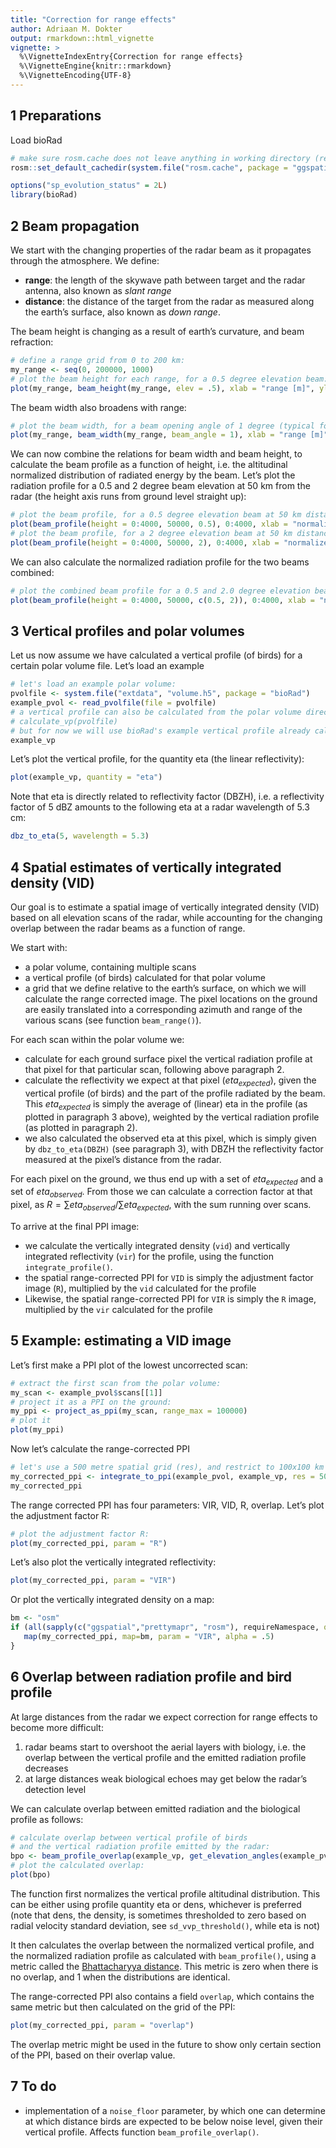 ```yaml
---
title: "Correction for range effects"
author: Adriaan M. Dokter
output: rmarkdown::html_vignette
vignette: >
  %\VignetteIndexEntry{Correction for range effects}
  %\VignetteEngine{knitr::rmarkdown}
  %\VignetteEncoding{UTF-8}
---
```


## 1 Preparations

Load bioRad

```r
# make sure rosm.cache does not leave anything in working directory (required by CRAN)
rosm::set_default_cachedir(system.file("rosm.cache", package = "ggspatial"))
```

```r
options("sp_evolution_status" = 2L)
library(bioRad)
```

## 2 Beam propagation

We start with the changing properties of the radar beam as it propagates through the atmosphere. We define:

- **range**: the length of the skywave path between target and the radar antenna, also known as *slant range*
- **distance**: the distance of the target from the radar as measured along the earth's surface, also known as *down range*.

The beam height is changing as a result of earth's curvature, and beam refraction:

```r
# define a range grid from 0 to 200 km:
my_range <- seq(0, 200000, 1000)
# plot the beam height for each range, for a 0.5 degree elevation beam:
plot(my_range, beam_height(my_range, elev = .5), xlab = "range [m]", ylab = "beam height [m]")
```

The beam width also broadens with range:

```r
# plot the beam width, for a beam opening angle of 1 degree (typical for most weather radars):
plot(my_range, beam_width(my_range, beam_angle = 1), xlab = "range [m]", ylab = "beam width [m]")
```

We can now combine the relations for beam width and beam height, to calculate the beam profile as a function of height, i.e. the altitudinal normalized distribution of radiated energy by the beam. Let's plot the radiation profile for a 0.5 and 2 degree beam elevation at 50 km from the radar (the height axis runs from ground level straight up):

```r
# plot the beam profile, for a 0.5 degree elevation beam at 50 km distance from the radar:
plot(beam_profile(height = 0:4000, 50000, 0.5), 0:4000, xlab = "normalized radiated energy", ylab = "height [m]", main = "beam elevation: 0.5 deg, distance=50km")
# plot the beam profile, for a 2 degree elevation beam at 50 km distance from the radar:
plot(beam_profile(height = 0:4000, 50000, 2), 0:4000, xlab = "normalized radiated energy", ylab = "height [m]", main = "beam elevation: 2 deg, distance=50km")
```

We can also calculate the normalized radiation profile for the two beams combined:

```r
# plot the combined beam profile for a 0.5 and 2.0 degree elevation beam at 50 km distance from the radar:
plot(beam_profile(height = 0:4000, 50000, c(0.5, 2)), 0:4000, xlab = "normalized radiated energy", ylab = "height [m]", main = "beam elevations: 0.5,2 deg, distance=50km")
```

## 3 Vertical profiles and polar volumes

Let us now assume we have calculated a vertical profile (of birds) for a certain polar volume file. Let's load an example

```r
# let's load an example polar volume:
pvolfile <- system.file("extdata", "volume.h5", package = "bioRad")
example_pvol <- read_pvolfile(file = pvolfile)
# a vertical profile can also be calculated from the polar volume directly, using
# calculate_vp(pvolfile)
# but for now we will use bioRad's example vertical profile already calculated:
example_vp
```

Let's plot the vertical profile, for the quantity eta (the linear reflectivity):

```r
plot(example_vp, quantity = "eta")
```

Note that eta is directly related to reflectivity factor (DBZH), i.e. a reflectivity factor of 5 dBZ amounts to the following eta at a radar wavelength of 5.3 cm:

```r
dbz_to_eta(5, wavelength = 5.3)
```

## 4 Spatial estimates of vertically integrated density (VID)

Our goal is to estimate a spatial image of vertically integrated density (VID) based on
all elevation scans of the radar, while accounting for the changing overlap between the radar beams
as a function of range.

We start with:

- a polar volume, containing multiple scans
- a vertical profile (of birds) calculated for that polar volume
- a grid that we define relative to the earth's surface, on which we will calculate the range corrected image. The pixel locations on the ground are easily translated into a corresponding azimuth and range of the various scans (see function `beam_range()`).

For each scan within the polar volume we:

- calculate for each ground surface pixel the vertical radiation profile at that pixel for that particular scan, following above paragraph 2.
- calculate the reflectivity we expect at that pixel ($eta_{expected}$), given the vertical profile (of birds) and the part of the profile radiated by the beam. This $eta_{expected}$ is simply the average of (linear) eta in the profile (as plotted in paragraph 3 above), weighted by the vertical radiation profile (as plotted in paragraph 2).
- we also calculated the observed eta at this pixel, which is simply given by `dbz_to_eta(DBZH)` (see paragraph 3), with DBZH the reflectivity factor measured at the pixel's distance from the radar.

For each pixel on the ground, we thus end up with a set of $eta_{expected}$ and a set of $eta_{observed}$. From those we can calculate a correction factor at that pixel, as $R=\sum{eta_{observed}}/\sum{eta_{expected}}$, with the sum running over scans.

To arrive at the final PPI image:

- we calculate the vertically integrated density (`vid`) and vertically integrated reflectivity (`vir`) for the profile, using the function `integrate_profile()`.
- the spatial range-corrected PPI for `VID` is simply the adjustment factor image (`R`), multiplied by the `vid` calculated for the profile
- Likewise, the spatial range-corrected PPI for `VIR` is simply the `R` image, multiplied by the `vir` calculated for the profile

## 5 Example: estimating a VID image

Let's first make a PPI plot of the lowest uncorrected scan:

```r
# extract the first scan from the polar volume:
my_scan <- example_pvol$scans[[1]]
# project it as a PPI on the ground:
my_ppi <- project_as_ppi(my_scan, range_max = 100000)
# plot it
plot(my_ppi)
```

Now let's calculate the range-corrected PPI

```r
# let's use a 500 metre spatial grid (res), and restrict to 100x100 km area
my_corrected_ppi <- integrate_to_ppi(example_pvol, example_vp, res = 500, xlim = c(-100000, 100000), ylim = c(-100000, 100000))
my_corrected_ppi
```

The range corrected PPI has four parameters: VIR, VID, R, overlap. Let's plot the adjustment factor R:

```r
# plot the adjustment factor R:
plot(my_corrected_ppi, param = "R")
```

Let's also plot the vertically integrated reflectivity:

```r
plot(my_corrected_ppi, param = "VIR")
```

Or plot the vertically integrated density on a map:

```r
bm <- "osm"
if (all(sapply(c("ggspatial","prettymapr", "rosm"), requireNamespace, quietly = TRUE))){
   map(my_corrected_ppi, map=bm, param = "VIR", alpha = .5)
}
```

## 6 Overlap between radiation profile and bird profile

At large distances from the radar we expect correction for range effects to become more difficult:

1. radar beams start to overshoot the aerial layers with biology, i.e. the overlap between the vertical profile and the emitted radiation profile decreases
2. at large distances weak biological echoes may get below the radar's detection level

We can calculate overlap between emitted radiation and the biological profile as follows:

```r
# calculate overlap between vertical profile of birds
# and the vertical radiation profile emitted by the radar:
bpo <- beam_profile_overlap(example_vp, get_elevation_angles(example_pvol), seq(0, 100000, 1000), quantity = "eta")
# plot the calculated overlap:
plot(bpo)
```

The function first normalizes the vertical profile altitudinal distribution. This can be either using profile quantity eta or dens, whichever is preferred (note that dens, the density, is sometimes thresholded to zero based on radial velocity standard deviation, see `sd_vvp_threshold()`, while eta is not)

It then calculates the overlap between the normalized vertical profile, and the normalized radiation profile as calculated with `beam_profile()`, using a metric called the [Bhattacharyya distance](https://en.wikipedia.org/wiki/Bhattacharyya_distance). This metric is zero when there is no overlap, and 1 when the distributions are identical.

The range-corrected PPI also contains a field `overlap`, which contains the same metric but then calculated on the grid of the PPI:

```r
plot(my_corrected_ppi, param = "overlap")
```

The overlap metric might be used in the future to show only certain section of the PPI, based on their overlap value.

## 7 To do

- implementation of a `noise_floor` parameter, by which one can determine at which distance birds are expected to be below noise level, given their vertical profile. Affects function `beam_profile_overlap()`.
